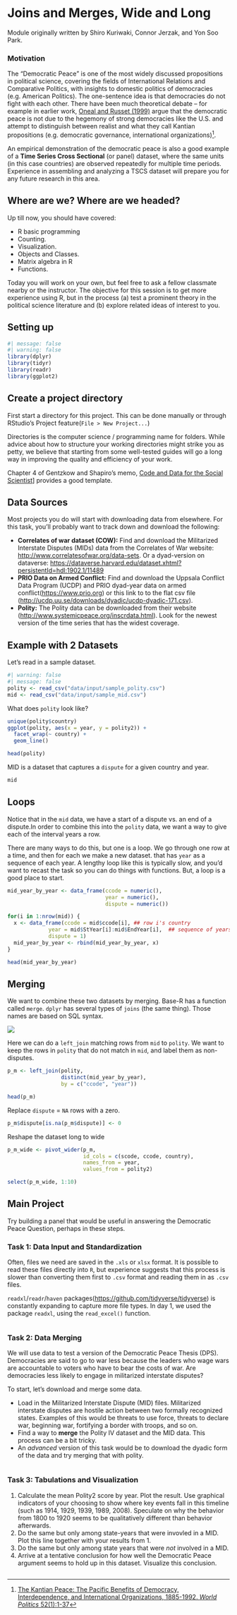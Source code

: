 # Joins and Merges, Wide and Long {#dempeace}

::: {.callout .callout-note}
Module originally written by Shiro Kuriwaki, Connor Jerzak, and Yon Soo Park.
:::

### Motivation {.unnumbered}

The "Democratic Peace" is one of the most widely discussed propositions in political science, covering the fields of International Relations and Comparative Politics, with insights to domestic politics of democracies (e.g. American Politics). The one-sentence idea is that democracies do not fight with each other. There have been much theoretical debate -- for example in earlier work, [Oneal and Russet (1999)](https://blackboard.angelo.edu/bbcswebdav/institution/LFA/CSS/Course%20Material/SEC6302/Readings/Lesson_3/Oneal-Russett.pdf) argue that the democratic peace is not due to the hegemony of strong democracies like the U.S. and attempt to distinguish between realist and what they call Kantian propositions (e.g. democratic governance, international organizations)[^15_project-dempeace-1].

[^15_project-dempeace-1]: [The Kantian Peace: The Pacific Benefits of Democracy, Interdependence, and International Organizations, 1885-1992. *World Politics* 52(1):1-37](https://blackboard.angelo.edu/bbcswebdav/institution/LFA/CSS/Course%20Material/SEC6302/Readings/Lesson_3/Oneal-Russett.pdf)

An empirical demonstration of the democratic peace is also a good example of a **Time Series Cross Sectional** (or panel) dataset, where the same units (in this case countries) are observed repeatedly for multiple time periods. Experience in assembling and analyzing a TSCS dataset will prepare you for any future research in this area.

## Where are we? Where are we headed? {.unnumbered}

Up till now, you should have covered:

-   R basic programming
-   Counting.
-   Visualization.
-   Objects and Classes.
-   Matrix algebra in R
-   Functions.

Today you will work on your own, but feel free to ask a fellow classmate nearby or the instructor. The objective for this session is to get more experience using R, but in the process (a) test a prominent theory in the political science literature and (b) explore related ideas of interest to you.

## Setting up

```r
#| message: false
#| warning: false
library(dplyr)
library(tidyr)
library(readr)
library(ggplot2)
```

## Create a project directory

First start a directory for this project. This can be done manually or through RStudio's Project feature(`File > New Project...`)

Directories is the computer science / programming name for folders. While advice about how to structure your working directories might strike you as petty, we believe that starting from some well-tested guides will go a long way in improving the quality and efficiency of your work.

Chapter 4 of Gentzkow and Shapiro's memo, [Code and Data for the Social Scientist](https://web.stanford.edu/~gentzkow/research/CodeAndData.pdf)\] provides a good template.

## Data Sources

Most projects you do will start with downloading data from elsewhere. For this task, you'll probably want to track down and download the following:

-   **Correlates of war dataset (COW):** Find and download the Militarized Interstate Disputes (MIDs) data from the Correlates of War website: <http://www.correlatesofwar.org/data-sets>. Or a dyad-version on dataverse: <https://dataverse.harvard.edu/dataset.xhtml?persistentId=hdl:1902.1/11489>
-   **PRIO Data on Armed Conflict:** Find and download the Uppsala Conflict Data Program (UCDP) and PRIO dyad-year data on armed conflict(<https://www.prio.org>) or this link to to the flat csv file (<http://ucdp.uu.se/downloads/dyadic/ucdp-dyadic-171.csv>).
-   **Polity:** The Polity data can be downloaded from their website (<http://www.systemicpeace.org/inscrdata.html>). Look for the newest version of the time series that has the widest coverage.

## Example with 2 Datasets

Let's read in a sample dataset.

```r
#| warning: false
#| message: false
polity <- read_csv("data/input/sample_polity.csv")
mid <- read_csv("data/input/sample_mid.csv")
```

What does `polity` look like?

```r
unique(polity$country)
ggplot(polity, aes(x = year, y = polity2)) +
  facet_wrap(~ country) +
  geom_line()

head(polity)
```

MID is a dataset that captures a `dispute` for a given country and year.

```r
mid
```

## Loops

Notice that in the `mid` data, we have a start of a dispute vs. an end of a dispute.In order to combine this into the `polity` data, we want a way to give each of the interval years a row.

There are many ways to do this, but one is a loop. We go through one row at a time, and then for each we make a new dataset. that has `year` as a sequence of each year. A lengthy loop like this is typically slow, and you'd want to recast the task so you can do things with functions. But, a loop is a good place to start.

```r
mid_year_by_year <- data_frame(ccode = numeric(),
                               year = numeric(),
                               dispute = numeric())

for(i in 1:nrow(mid)) {
  x <- data_frame(ccode = mid$ccode[i], ## row i's country
             year = mid$StYear[i]:mid$EndYear[i],  ## sequence of years for dispute in row i
             dispute = 1) 
  mid_year_by_year <- rbind(mid_year_by_year, x)
}

head(mid_year_by_year)
```

## Merging

We want to combine these two datasets by merging. Base-R has a function called `merge`. `dplyr` has several types of `joins` (the same thing). Those names are based on SQL syntax.

![](images/dplyr-joins.png)

Here we can do a `left_join` matching rows from `mid` to `polity`. We want to keep the rows in `polity` that do not match in `mid`, and label them as non-disputes.

```r
p_m <- left_join(polity,
                 distinct(mid_year_by_year),
                 by = c("ccode", "year"))

head(p_m)
```

Replace `dispute` = `NA` rows with a zero.

```r
p_m$dispute[is.na(p_m$dispute)] <- 0
```

Reshape the dataset long to wide

```r
p_m_wide <- pivot_wider(p_m, 
                        id_cols = c(scode, ccode, country),
                        names_from = year,
                        values_from = polity2)

select(p_m_wide, 1:10)
```

## Main Project

Try building a panel that would be useful in answering the Democratic Peace Question, perhaps in these steps.

### Task 1: Data Input and Standardization {.unnumbered}

Often, files we need are saved in the `.xls` or `xlsx` format. It is possible to read these files directly into `R`, but experience suggests that this process is slower than converting them first to `.csv` format and reading them in as `.csv` files.

`readxl`/`readr`/`haven` packages(<https://github.com/tidyverse/tidyverse>) is constantly expanding to capture more file types. In day 1, we used the package `readxl`, using the `read_excel()` function.

```r

```

### Task 2: Data Merging {.unnumbered}

We will use data to test a version of the Democratic Peace Thesis (DPS). Democracies are said to go to war less because the leaders who wage wars are accountable to voters who have to bear the costs of war. Are democracies less likely to engage in militarized interstate disputes?

To start, let's download and merge some data.

-   Load in the Militarized Interstate Dispute (MID) files. Militarized interstate disputes are hostile action between two formally recognized states. Examples of this would be threats to use force, threats to declare war, beginning war, fortifying a border with troops, and so on.
-   Find a way to **merge** the Polity IV dataset and the MID data. This process can be a bit tricky.
-   An *advanced* version of this task would be to download the dyadic form of the data and try merging that with polity.

```r

```

### Task 3: Tabulations and Visualization {.unnumbered}

1.  Calculate the mean Polity2 score by year. Plot the result. Use graphical indicators of your choosing to show where key events fall in this timeline (such as 1914, 1929, 1939, 1989, 2008). Speculate on why the behavior from 1800 to 1920 seems to be qualitatively different than behavior afterwards.
2.  Do the same but only among state-years that were invovled in a MID. Plot this line together with your results from 1.
3.  Do the same but only among state years that were *not* involved in a MID.
4.  Arrive at a tentative conclusion for how well the Democratic Peace argument seems to hold up in this dataset. Visualize this conclusion.

```r

```
